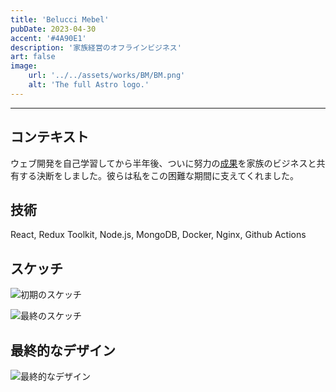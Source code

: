 ```yaml
---
title: 'Belucci Mebel'
pubDate: 2023-04-30
accent: '#4A90E1'
description: '家族経営のオフラインビジネス'
art: false
image:
    url: '../../assets/works/BM/BM.png'
    alt: 'The full Astro logo.'
---
```


---

## コンテキスト

ウェブ開発を自己学習してから半年後、ついに努力の[成果](https://beluccimebel.ru/)を家族のビジネスと共有する決断をしました。彼らは私をこの困難な期間に支えてくれました。

## 技術

React, Redux Toolkit, Node.js, MongoDB, Docker, Nginx, Github Actions

## スケッチ

![初期のスケッチ](@assets/works/BM/first_drafts.webp)

![最終のスケッチ](@assets/works/BM/last_drafts.webp)

## 最終的なデザイン

![最終的なデザイン](@assets/works/BM/full.webp)
